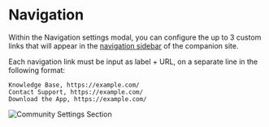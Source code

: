 
# Navigation

Within the Navigation settings modal, you can configure the up to 3 custom links that will appear in the [navigation sidebar](/companion-site/pages/navbar-and-sidebar#sidebar) of the companion site.

Each navigation link must be input as label + URL, on a separate line in the following format:

```
Knowledge Base, https://example.com/
Contact Support, https://example.com/
Download the App, https://example.com/
```

![Community Settings Section](/tightknit-site/navigation/site-navigation-modal.png)

